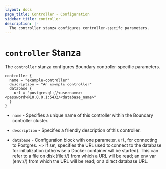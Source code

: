 ```yaml
---
layout: docs
page_title: Controller - Configuration
sidebar_title: controller
description: |-
  The controller stanza configures controller-specifc parameters.
---
```


# `controller` Stanza

The `controller` stanza configures Boundary controller-specific parameters.

```hcl
controller {
  name = "example-controller"
  description = "An example controller"
  database {
    url = "postgresql://<username>:<password>@10.0.0.1:5432/<database_name>"
  }
}
```

- `name` - Specifies a unique name of this controller within the Boundary controller cluster.

- `description` - Specifies a friendly description of this controller.

- `database` - Configuration block with one parameter, `url`, for connecting to Postgres.
  ~> If set, specifies the URL used to connect to the database for
           initialization (otherwise a Docker container will be started). This can
           refer to a file on disk (file://) from which a URL will be read; an env
           var (env://) from which the URL will be read; or a direct database URL.
